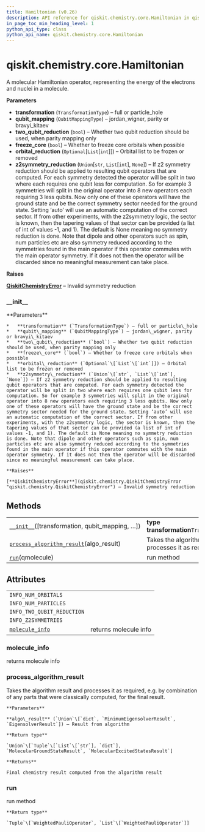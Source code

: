 ```yaml
---
title: Hamiltonian (v0.26)
description: API reference for qiskit.chemistry.core.Hamiltonian in qiskit v0.26
in_page_toc_min_heading_level: 1
python_api_type: class
python_api_name: qiskit.chemistry.core.Hamiltonian
---
```


<span id="qiskit-chemistry-core-hamiltonian" />

# qiskit.chemistry.core.Hamiltonian

<Class id="qiskit.chemistry.core.Hamiltonian" isDedicatedPage={true} github="https://github.com/qiskit-community/qiskit-aqua/tree/stable/0.9/qiskit/chemistry/core/hamiltonian.py" signature="Hamiltonian(transformation=<TransformationType.FULL: 'full'>, qubit_mapping=<QubitMappingType.PARITY: 'parity'>, two_qubit_reduction=True, freeze_core=False, orbital_reduction=None, z2symmetry_reduction=None)" modifiers="class">
  A molecular Hamiltonian operator, representing the energy of the electrons and nuclei in a molecule.

  **Parameters**

  *   **transformation** (`TransformationType`) – full or particle\_hole
  *   **qubit\_mapping** (`QubitMappingType`) – jordan\_wigner, parity or bravyi\_kitaev
  *   **two\_qubit\_reduction** (`bool`) – Whether two qubit reduction should be used, when parity mapping only
  *   **freeze\_core** (`bool`) – Whether to freeze core orbitals when possible
  *   **orbital\_reduction** (`Optional`\[`List`\[`int`]]) – Orbital list to be frozen or removed
  *   **z2symmetry\_reduction** (`Union`\[`str`, `List`\[`int`], `None`]) – If z2 symmetry reduction should be applied to resulting qubit operators that are computed. For each symmetry detected the operator will be split in two where each requires one qubit less for computation. So for example 3 symmetries will split in the original operator into 8 new operators each requiring 3 less qubits. Now only one of these operators will have the ground state and be the correct symmetry sector needed for the ground state. Setting ‘auto’ will use an automatic computation of the correct sector. If from other experiments, with the z2symmetry logic, the sector is known, then the tapering values of that sector can be provided (a list of int of values -1, and 1). The default is None meaning no symmetry reduction is done. Note that dipole and other operators such as spin, num particles etc are also symmetry reduced according to the symmetries found in the main operator if this operator commutes with the main operator symmetry. If it does not then the operator will be discarded since no meaningful measurement can take place.

  **Raises**

  [**QiskitChemistryError**](qiskit.chemistry.QiskitChemistryError "qiskit.chemistry.QiskitChemistryError") – Invalid symmetry reduction

  ### \_\_init\_\_

  <Function id="qiskit.chemistry.core.Hamiltonian.__init__" signature="__init__(transformation=<TransformationType.FULL: 'full'>, qubit_mapping=<QubitMappingType.PARITY: 'parity'>, two_qubit_reduction=True, freeze_core=False, orbital_reduction=None, z2symmetry_reduction=None)">
    **Parameters**

    *   **transformation** (`TransformationType`) – full or particle\_hole
    *   **qubit\_mapping** (`QubitMappingType`) – jordan\_wigner, parity or bravyi\_kitaev
    *   **two\_qubit\_reduction** (`bool`) – Whether two qubit reduction should be used, when parity mapping only
    *   **freeze\_core** (`bool`) – Whether to freeze core orbitals when possible
    *   **orbital\_reduction** (`Optional`\[`List`\[`int`]]) – Orbital list to be frozen or removed
    *   **z2symmetry\_reduction** (`Union`\[`str`, `List`\[`int`], `None`]) – If z2 symmetry reduction should be applied to resulting qubit operators that are computed. For each symmetry detected the operator will be split in two where each requires one qubit less for computation. So for example 3 symmetries will split in the original operator into 8 new operators each requiring 3 less qubits. Now only one of these operators will have the ground state and be the correct symmetry sector needed for the ground state. Setting ‘auto’ will use an automatic computation of the correct sector. If from other experiments, with the z2symmetry logic, the sector is known, then the tapering values of that sector can be provided (a list of int of values -1, and 1). The default is None meaning no symmetry reduction is done. Note that dipole and other operators such as spin, num particles etc are also symmetry reduced according to the symmetries found in the main operator if this operator commutes with the main operator symmetry. If it does not then the operator will be discarded since no meaningful measurement can take place.

    **Raises**

    [**QiskitChemistryError**](qiskit.chemistry.QiskitChemistryError "qiskit.chemistry.QiskitChemistryError") – Invalid symmetry reduction
  </Function>

  ## Methods

  |                                                                                                                                                                      |                                                               |
  | -------------------------------------------------------------------------------------------------------------------------------------------------------------------- | ------------------------------------------------------------- |
  | [`__init__`](#qiskit.chemistry.core.Hamiltonian.__init__ "qiskit.chemistry.core.Hamiltonian.__init__")(\[transformation, qubit\_mapping, …])                         | **type transformation**`TransformationType`                   |
  | [`process_algorithm_result`](#qiskit.chemistry.core.Hamiltonian.process_algorithm_result "qiskit.chemistry.core.Hamiltonian.process_algorithm_result")(algo\_result) | Takes the algorithm result and processes it as required, e.g. |
  | [`run`](#qiskit.chemistry.core.Hamiltonian.run "qiskit.chemistry.core.Hamiltonian.run")(qmolecule)                                                                   | run method                                                    |

  ## Attributes

  |                                                                                                                       |                       |
  | --------------------------------------------------------------------------------------------------------------------- | --------------------- |
  | `INFO_NUM_ORBITALS`                                                                                                   |                       |
  | `INFO_NUM_PARTICLES`                                                                                                  |                       |
  | `INFO_TWO_QUBIT_REDUCTION`                                                                                            |                       |
  | `INFO_Z2SYMMETRIES`                                                                                                   |                       |
  | [`molecule_info`](#qiskit.chemistry.core.Hamiltonian.molecule_info "qiskit.chemistry.core.Hamiltonian.molecule_info") | returns molecule info |

  ### molecule\_info

  <Attribute id="qiskit.chemistry.core.Hamiltonian.molecule_info">
    returns molecule info
  </Attribute>

  ### process\_algorithm\_result

  <Function id="qiskit.chemistry.core.Hamiltonian.process_algorithm_result" signature="process_algorithm_result(algo_result)">
    Takes the algorithm result and processes it as required, e.g. by combination of any parts that were classically computed, for the final result.

    **Parameters**

    **algo\_result** (`Union`\[`dict`, `MinimumEigensolverResult`, `EigensolverResult`]) – Result from algorithm

    **Return type**

    `Union`\[`Tuple`\[`List`\[`str`], `dict`], `MolecularGroundStateResult`, `MolecularExcitedStatesResult`]

    **Returns**

    Final chemistry result computed from the algorithm result
  </Function>

  ### run

  <Function id="qiskit.chemistry.core.Hamiltonian.run" signature="run(qmolecule)">
    run method

    **Return type**

    `Tuple`\[`WeightedPauliOperator`, `List`\[`WeightedPauliOperator`]]
  </Function>
</Class>

